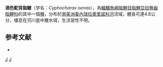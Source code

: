 {{Speciesbox 
| taxon = Cyphocharax oenas
| status = NE
| status_system = IUCN3.1
| authority = [[Vari|Vari]], 1992
| synonyms = 
}}
'''酒色駝背脂鯉'''（学名：''Cyphocharax oenas''），為[[輻鰭魚綱|輻鰭魚綱]][[脂鯉目|脂鯉目]][[脂鯉亞目|脂鯉亞目]][[無齒脂鯉科|無齒脂鯉科]]的其中一個[[種|種]]，分布於[[南美洲|南美洲]][[委內瑞拉|委內瑞拉]][[奧里諾科河|奧里諾科河]]流域，體長可達4.8公分，棲息在河川底中層水域，生活習性不明。

==参考文献==
{{refbegin}}
*{{FishBase_species|genus=Cyphocharax|species=oenas|year=2013|month=8}}
{{refend}}
{{Taxonbar|from=Q5542177}}

[[Category:駝背脂鯉屬|J]]
[[Category:1992年描述的鱼类|J]]


{{魚類小作品}}